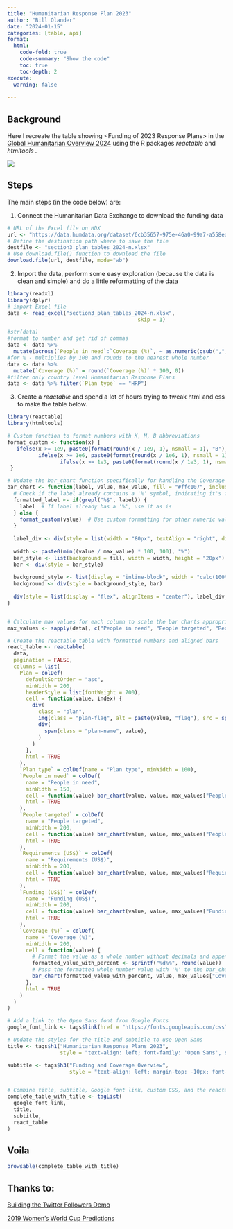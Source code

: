 ```yaml
---
title: "Humanitarian Response Plan 2023"
author: "Bill Olander"
date: "2024-01-15"
categories: [table, api]
format:
  html:
    code-fold: true
    code-summary: "Show the code"
    toc: true
    toc-depth: 2
execute:
  warning: false
  
---
```


## Background

Here I recreate the table showing <Funding of 2023 Response Plans> in the [Global Humanitarian Overview 2024](https://reliefweb.int/report/world/global-humanitarian-overview-2024-enarfres) using the R packages *reactable* and *htmltools .*

![](images/clipboard-2147009209.png)

## Steps

The main steps (in the code below) are:

1.   Connect the Humanitarian Data Exchange to download the funding data
```r
# URL of the Excel file on HDX
url <- "https://data.humdata.org/dataset/6cb35657-975e-46a0-99a7-a558eddb924f/resource/28be64d3-adaf-4f61-887c-87a8b5d9c625/download/section3_plan_tables_2024-n.xlsx"
# Define the destination path where to save the file
destfile <- "section3_plan_tables_2024-n.xlsx"
# Use download.file() function to download the file
download.file(url, destfile, mode="wb")
```

2.   Import the data, perform some easy exploration (because the data is clean and simple) and do a little reformatting of the data
```r
library(readxl)
library(dplyr)
# import Excel file 
data <- read_excel("section3_plan_tables_2024-n.xlsx", 
                                          skip = 1)

#str(data)
#format to number and get rid of commas
data <- data %>%
  mutate(across(`People in need`:`Coverage (%)`, ~ as.numeric(gsub(",", "", .x))))
#for % - multiplies by 100 and rounds to the nearest whole number
data <- data %>%
  mutate(`Coverage (%)` = round(`Coverage (%)` * 100, 0)) 
#filter only country level Humanitarian Response Plans
data <- data %>% filter(`Plan type` == "HRP")
```


3.   Create a *reactable* and spend a lot of hours trying to tweak html and css to make the table below.
```r
library(reactable)
library(htmltools)

# Custom function to format numbers with K, M, B abbreviations
format_custom <- function(x) {
   ifelse(x >= 1e9, paste0(format(round(x / 1e9, 1), nsmall = 1), "B"),
          ifelse(x >= 1e6, paste0(format(round(x / 1e6, 1), nsmall = 1), "M"),
                 ifelse(x >= 1e3, paste0(format(round(x / 1e3, 1), nsmall = 1), "K"), x)))
 }

# Update the bar_chart function specifically for handling the Coverage (%) column correctly
bar_chart <- function(label, value, max_value, fill = "#ffc107", include_background = FALSE) {
  # Check if the label already contains a '%' symbol, indicating it's from the Coverage (%) column
  formatted_label <- if(grepl("%$", label)) {
    label  # If label already has a '%', use it as is
  } else {
    format_custom(value)  # Use custom formatting for other numeric values
  }
  
  label_div <- div(style = list(width = "80px", textAlign = "right", display = "inline-block"), HTML(formatted_label))
  
  width <- paste0(min((value / max_value) * 100, 100), "%")
  bar_style <- list(background = fill, width = width, height = "20px")
  bar <- div(style = bar_style)
  
  background_style <- list(display = "inline-block", width = "calc(100% - 85px)", height = "20px", marginLeft = "5px", background = if (include_background) "#e1e1e1" else "transparent")
  background <- div(style = background_style, bar)
  
  div(style = list(display = "flex", alignItems = "center"), label_div, background)
}


# Calculate max values for each column to scale the bar charts appropriately
max_values <- sapply(data[, c("People in need", "People targeted", "Requirements (US$)", "Funding (US$)", "Coverage (%)")], max, na.rm = TRUE)

# Create the reactable table with formatted numbers and aligned bars
react_table <- reactable(
  data,
  pagination = FALSE,
  columns = list(
    Plan = colDef(
      defaultSortOrder = "asc",
      minWidth = 200,
      headerStyle = list(fontWeight = 700),
      cell = function(value, index) {
        div(
          class = "plan",
          img(class = "plan-flag", alt = paste(value, "flag"), src = sprintf("images/%s.png", value)),
          div(
            span(class = "plan-name", value),
          )
        )
      },
      html = TRUE
    ),
    `Plan type` = colDef(name = "Plan type", minWidth = 100),
    `People in need` = colDef(
      name = "People in need",
      minWidth = 150,
      cell = function(value) bar_chart(value, value, max_values["People in need"], fill = "#ffc107", include_background = FALSE),
      html = TRUE
    ),
    `People targeted` = colDef(
      name = "People targeted",
      minWidth = 200,
      cell = function(value) bar_chart(value, value, max_values["People targeted"], fill = "#ffc107", include_background = FALSE),
      html = TRUE
    ),
    `Requirements (US$)` = colDef(
      name = "Requirements (US$)",
      minWidth = 200,
      cell = function(value) bar_chart(value, value, max_values["Requirements (US$)"], fill = "#ffc107", include_background = FALSE),
      html = TRUE
    ),
    `Funding (US$)` = colDef(
      name = "Funding (US$)",
      minWidth = 200,
      cell = function(value) bar_chart(value, value, max_values["Funding (US$)"], fill = "#ffc107", include_background = FALSE),
      html = TRUE
    ),
    `Coverage (%)` = colDef(
      name = "Coverage (%)",
      minWidth = 200,
      cell = function(value) {
        # Format the value as a whole number without decimals and append a '%' symbol
        formatted_value_with_percent <- sprintf("%d%%", round(value))
        # Pass the formatted whole number value with '%' to the bar_chart function
        bar_chart(formatted_value_with_percent, value, max_values["Coverage (%)"], fill = "#ffc107", include_background = TRUE)
      },
      html = TRUE
    )
  )
)

# Add a link to the Open Sans font from Google Fonts
google_font_link <- tags$link(href = "https://fonts.googleapis.com/css?family=Open+Sans:400,700", rel = "stylesheet")

# Update the styles for the title and subtitle to use Open Sans
title <- tags$h1("Humanitarian Response Plans 2023", 
                 style = "text-align: left; font-family: 'Open Sans', sans-serif;")

subtitle <- tags$h3("Funding and Coverage Overview", 
                    style = "text-align: left; margin-top: -10px; font-family: 'Open Sans', sans-serif;  font-weight: 500;")


# Combine title, subtitle, Google font link, custom CSS, and the reactable table
complete_table_with_title <- tagList(
  google_font_link,
  title,
  subtitle,
  react_table
)

```


## Voila 

```r
browsable(complete_table_with_title)
```

## Thanks to:

[Building the Twitter Followers Demo](https://glin.github.io/reactable/articles/building-twitter-followers.html)

[2019 Women's World Cup Predictions](https://glin.github.io/reactable/articles/womens-world-cup/womens-world-cup.html)
